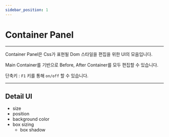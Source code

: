 ```yaml
---
sidebar_position: 1
---
```


# Container Panel

<hr/>

Container Panel은 Css가 표현될 Dom 스타일을 편집을 위한 UI의 모음입니다.

Main Container를 기반으로 Before, After Container를 모두 편집할 수 있습니다.

단축키 : ```F1``` 키를 통해 ```on/off``` 할 수 있습니다.
<hr/>

## Detail UI
  - size
  - position
  - background color
  - box sizing
	- box shadow

